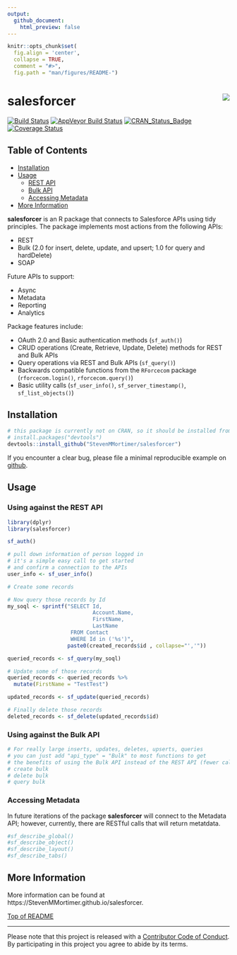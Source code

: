 ```yaml
---
output: 
  github_document:
    html_preview: false
---
```


```r
knitr::opts_chunk$set(
  fig.align = 'center',
  collapse = TRUE,
  comment = "#>",
  fig.path = "man/figures/README-")
```

# salesforcer <img src="man/figures/logo.png" align="right" />

[![Build Status](https://travis-ci.org/StevenMMortimer/salesforcer.svg?branch=master)](https://travis-ci.org/StevenMMortimer/salesforcer)
[![AppVeyor Build Status](https://ci.appveyor.com/api/projects/status/github/StevenMMortimer/salesforcer?branch=master&svg=true)](https://ci.appveyor.com/project/StevenMMortimer/salesforcer)
[![CRAN_Status_Badge](http://www.r-pkg.org/badges/version/salesforcer)](http://cran.r-project.org/package=salesforcer)
[![Coverage Status](https://codecov.io/gh/StevenMMortimer/salesforcer/branch/master/graph/badge.svg)](https://codecov.io/gh/StevenMMortimer/salesforcer?branch=master)

## Table of Contents  
  * [Installation](#installation)
  * [Usage](#usage)
    * [REST API](#using-against-the-rest-api)
    * [Bulk API](#using-against-the-bulk-api)
    * [Accessing Metadata](#accessing-metadata)
  * [More Information](#more-information)

**salesforcer** is an R package that connects to Salesforce APIs using tidy principles. 
The package implements most actions from the following APIs:
 
 - REST
 - Bulk (2.0 for insert, delete, update, and upsert; 1.0 for query and hardDelete)
 - SOAP 

Future APIs to support: 

 - Async
 - Metadata
 - Reporting
 - Analytics

Package features include: 

  * OAuth 2.0 and Basic authentication methods (`sf_auth()`)
  * CRUD operations (Create, Retrieve, Update, Delete) methods for REST and Bulk APIs 
  * Query operations via REST and Bulk APIs (`sf_query()`)
  * Backwards compatible functions from the `RForcecom` package (`rforcecom.login()`, 
  `rforcecom.query()`)
  * Basic utility calls (`sf_user_info()`, `sf_server_timestamp()`, `sf_list_objects()`)

## Installation

```r
# this package is currently not on CRAN, so it should be installed from GitHub
# install.packages("devtools")
devtools::install_github("StevenMMortimer/salesforcer")
```

If you encounter a clear bug, please file a minimal reproducible example on [github](https://github.com/StevenMMortimer/salesforcer/issues).

## Usage

### Using against the REST API

```r
library(dplyr)
library(salesforcer)

sf_auth()

# pull down information of person logged in
# it's a simple easy call to get started 
# and confirm a connection to the APIs
user_info <- sf_user_info()

# Create some records

# Now query those records by Id
my_soql <- sprintf("SELECT Id, 
                           Account.Name, 
                           FirstName, 
                           LastName 
                    FROM Contact 
                    WHERE Id in ('%s')", 
                   paste0(created_records$id , collapse="','"))

queried_records <- sf_query(my_soql)

# Update some of those records
queried_records <- queried_records %>%
  mutate(FirstName = "TestTest")

updated_records <- sf_update(queried_records)

# Finally delete those records
deleted_records <- sf_delete(updated_records$id)
```

### Using against the Bulk API

```r

# For really large inserts, updates, deletes, upserts, queries 
# you can just add "api_type" = "Bulk" to most functions to get 
# the benefits of using the Bulk API instead of the REST API (fewer calls, speedier)
# create bulk
# delete bulk
# query bulk

```

### Accessing Metadata

In future iterations of the package **salesforcer** will connect to the Metadata API; 
however, currently, there are RESTful calls that will return metatdata.

```r
#sf_describe_global()
#sf_describe_object()
#sf_describe_layout()
#sf_describe_tabs()
```

## More Information

More information can be found at https://StevenMMortimer.github.io/salesforcer.  


[Top of README](#salesforcer-)

---
Please note that this project is released with a [Contributor Code of Conduct](CONDUCT.md).
By participating in this project you agree to abide by its terms.